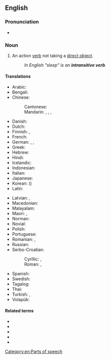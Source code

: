 {{also|intransitive-verb}}
==English==
{{wikipedia}}

===Pronunciation===
* {{IPA|/ɪnˌtɹænsətɪv ˈvɜːb/|/ɪnˌtɹænzətɪv ˈvɜːb/|lang=en}}

===Noun===
{{en-noun}}

# {{lb|en|grammar}} An action [[verb]] not taking a [[direct object]].
#: ''In English "sleep" is an '''intransitive verb'''.''

====Translations====
{{trans-top-also|action verb not taking a direct object|neuter}}
* Arabic: {{t|ar|فِعْل لَازِم|m}}
* Bengali: {{t|bn|অকর্মক ক্রিয়া|tr=ôkôrmôk kriya|sc=Beng}}
* Chinese:
*: Cantonese: {{t|yue|不及物動詞|tr=bat1 kap6 mat6 dung6 ci4|sc=Hani}}
*: Mandarin: {{t|cmn|不及物動詞|sc=Hani}}, {{t|cmn|不及物动词|tr=bùjíwù dòngcí|sc=Hani}}, {{t+|cmn|自動詞|sc=Hani}}, {{t+|cmn|自动词|tr=zìdòngcí|sc=Hani}}
* Danish: {{t|da|intransitivt verbum|n}}
* Dutch: {{t+|nl|onovergankelijk werkwoord|n}}
* Finnish: {{t|fi|intransitiivinen verbi}}, {{t+|fi|intransitiiviverbi}}
* French: {{t+|fr|verbe intransitif|m}}
* German: {{t|de|Intransitiv|m}}, {{t|de|Intransitivum|n}}, {{t+|de|intransitives Verb|n}}
* Greek: {{t|el|αμετάβατο ρήμα|n|sc=Grek}}
* Hebrew: {{t+|he|פועל עומד|m}}
* Hindi: {{t|hi|अकर्मक क्रिया|f|sc=Deva}}
* Icelandic: {{t|is|áhrifslaus sögn|f}}
* Indonesian: {{t|id|kata kerja intransitif}}
* Italian: {{t|it|verbo intransitivo|m}}
* Japanese: {{t+|ja|自動詞|tr=じどうし, jidōshi}}
* Korean: {{t+|ko|자동사}} ({{t+|ko|自動詞}})
* Latin: {{t|la|verbum intransitivum|n}}
{{trans-mid}}
* Latvian: {{t|lv|nepārejošs darbības vārds|m}}, {{t|lv|intransitīvs verbs|m}}
* Macedonian: {{t|mk|непреоден глагол|m|tr=nepréoden glágol}}
* Malayalam: {{t|ml|അകര്‍മ്മകക്രിയ|sc=Mlym}}
* Maori: {{t|mi|kupumahi poro}}, {{t|mi|tūmahi poro}}
* Norman: {{t|nrf|vèrbe întransitif|m}}
* Novial: {{t|nov|non-transitiv verbe}}
* Polish: {{t+|pl|czasownik nieprzechodni|m-in}}
* Portuguese: {{t|pt|[[verbo]] [[intransitivo]]|m}}
* Romanian: {{t+|ro|intranzitiv|m}}, {{t|ro|verb intranzitiv|n}}
* Russian: {{t|ru|неперехо́дный глаго́л|m}}
* Serbo-Croatian:
*: Cyrillic: {{t|sh|непрелазни глагол|m}}, {{t|sh|непријелазни глагол|m}}
*: Roman: {{t|sh|neprelazni glagol|m}}, {{t|sh|neprijelazni glagol|m}}
* Spanish: {{t+|es|verbo intransitivo|m}}
* Swedish: {{t+|sv|intransitivt verb}}
* Tagalog: {{t|tl|pandiwang katawanin}}
* Thai: {{t+|th|อกรรมกริยา}}
* Turkish: {{t+|tr|geçişsiz fiil}}, {{t|tr|geçişsiz eylem}}
* Volapük: {{t|vo|värb neloveädik}}
{{trans-bottom}}

====Related terms====
* {{l|en|VI}}
* {{l|en|transitive verb}}
* {{l|en|ditransitive verb}}
* {{l|en|intradirective verb}}
* {{l|en|labile verb}}

[[Category:en:Parts of speech]]